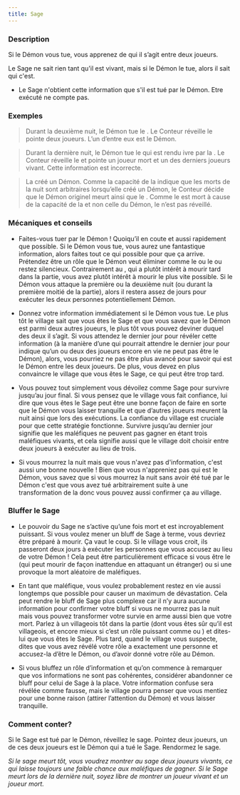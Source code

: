 ```yaml
---
title: Sage
---
```



<Role SAGE header />

### Description

Si le Démon vous tue, vous apprenez de qui il s’agit entre deux joueurs.

Le Sage ne sait rien tant qu'il est vivant, mais si le Démon le tue, alors il sait qui c'est.

- Le Sage n'obtient cette information que s'il est tué par le Démon. Etre exécuté ne compte pas.
 
### Exemples  

> Durant la deuxième nuit, le Démon tue le <Role SAGE />. Le Conteur réveille le <Role SAGE /> pointe deux joueurs. L’un d’entre eux est le Démon.

> Durant la dernière nuit, le Démon tue le <Role SAGE /> qui est rendu ivre par la <Role DULCINEE />. Le Conteur réveille le <Role SAGE /> et pointe un joueur mort et un des derniers joueurs vivant. Cette information est incorrecte.

> La <Role VIEILLE_CHOUETTE /> créé un Démon. Comme la capacité de la <Role VIEILLE_CHOUETTE />  indique que les morts de la nuit sont arbitraires lorsqu’elle créé un Démon, le Conteur décide que le Démon originel meurt ainsi que le <Role SAGE />. Comme le <Role SAGE /> est mort à cause de la capacité de la <Role VIEILLE_CHOUETTE /> et non celle du Démon, le <Role SAGE /> n’est pas réveillé.

### Mécaniques et conseils

- Faites-vous tuer par le Démon ! Quoiqu’il en coute et aussi rapidement que possible. Si le Démon vous tue, vous aurez une fantastique information, alors faites tout ce qui possible pour que ça arrive. Prétendez être un rôle que le Démon veut éliminer comme le <Role FLEURISTE /> ou le <Role SAVANT/> ou restez silencieux. Contrairement au <Role GARDIEN />, qui a plutôt intérêt à mourir tard dans la partie, vous avez plutôt intérêt à mourir le plus vite possible. Si le Démon vous attaque la première ou la deuxième nuit (ou durant la première moitié de la partie), alors il restera assez de jours pour exécuter les deux personnes potentiellement Démon. 

- Donnez votre information immédiatement si le Démon vous tue. Le plus tôt le village sait que vous êtes le Sage et que vous savez que le Démon est parmi deux autres joueurs, le plus tôt vous pouvez deviner duquel des deux il s’agit. Si vous attendez le dernier jour pour révéler cette information (à la manière d’une <Role VOYANTE/> qui pourrait attendre le dernier jour pour indique qu’un ou deux des joueurs encore en vie ne peut pas être le Démon), alors, vous pourriez ne pas être plus avancé pour savoir qui est le Démon entre les deux joueurs. De plus, vous devez en plus convaincre le village que vous êtes le Sage, ce qui peut être trop tard.

- Vous pouvez tout simplement vous dévoilez comme Sage pour survivre jusqu’au jour final. Si vous pensez que le village vous fait confiance, lui dire que vous êtes le Sage peut être une bonne façon de faire en sorte que le Démon vous laisser tranquille et que d’autres joueurs meurent la nuit ainsi que lors des exécutions. La confiance du village est cruciale pour que cette stratégie fonctionne. Survivre jusqu’au dernier jour signifie que les maléfiques ne peuvent pas gagner en étant trois maléfiques vivants, et cela signifie aussi que le village doit choisir entre deux joueurs à exécuter au lieu de trois. 

- Si vous mourrez la nuit mais que vous n'avez pas d'information, c'est aussi une bonne nouvelle ! Bien que vous n'appreniez pas qui est le Démon, vous savez que si vous mourrez la nuit sans avoir été tué par le Démon c'est que vous avez tué arbitrairement suite à une transformation de la <Role VIEILLE_CHOUETTE /> donc vous pouvez aussi confirmer ça au village. 
 
### Bluffer le Sage

- Le pouvoir du Sage ne s’active qu’une fois mort et est incroyablement puissant. Si vous voulez mener un bluff de Sage à terme, vous devriez être préparé à mourir. Ça vaut le coup. Si le village vous croit, ils passeront deux jours à exécuter les personnes que vous accusez au lieu de votre Démon ! Cela peut être particulièrement efficace si vous être le <Role FANG_GU /> (qui peut mourir de façon inattendue en attaquant un étranger) ou si une <Role VIEILLE_CHOUETTE /> provoque la mort aléatoire de maléfiques.

- En tant que maléfique, vous voulez probablement restez en vie aussi longtemps que possible pour causer un maximum de dévastation. Cela peut rendre le bluff de Sage plus complexe car il n’y aura aucune information pour confirmer votre bluff si vous ne mourrez pas la nuit mais vous pouvez transformer votre survie en arme aussi bien que votre mort. Parlez à un villageois tôt dans la partie (dont vous êtes sûr qu’il est villageois, et encore mieux si c’est un rôle puissant comme <Role SAVANT /> ou <Role FLEURISTE />) et dites-lui que vous êtes le Sage. Plus tard, quand le village vous suspecte, dites que vous avez révélé votre rôle a exactement une personne et accusez-la d’être le Démon, ou d’avoir donné votre rôle au Démon.

- Si vous bluffez un rôle d’information et qu’on commence à remarquer que vos informations ne sont pas cohérentes, considérer abandonner ce bluff pour celui de Sage à la place. Votre information confuse sera révélée comme fausse, mais le village pourra penser que vous mentiez pour une bonne raison (attirer l’attention du Démon) et vous laisser tranquille.

### Comment conter?

Si le Sage est tué par le Démon, réveillez le sage. Pointez deux joueurs, un de ces deux joueurs est le Démon qui a tué le Sage. Rendormez le sage.

_Si le sage meurt tôt, vous voudrez montrer au sage deux joueurs vivants, ce qui laisse toujours une faible chance aux maléfiques de gagner. Si le Sage meurt lors de la dernière nuit, soyez libre de montrer un joueur vivant et un joueur mort._